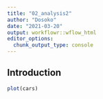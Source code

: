 ```yaml
---
title: "02_analysis2"
author: "Dosoko"
date: "2021-03-20"
output: workflowr::wflow_html
editor_options:
  chunk_output_type: console
---
```


## Introduction

```r
plot(cars)
```

